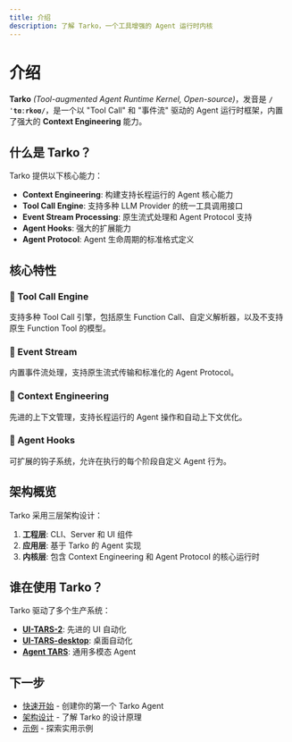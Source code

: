 ```yaml
---
title: 介绍
description: 了解 Tarko，一个工具增强的 Agent 运行时内核
---
```


# 介绍

**Tarko** *(Tool-augmented Agent Runtime Kernel, Open-source)*，发音是 **`/ˈtɑːrkoʊ/`**，是一个以 "Tool Call" 和 "事件流" 驱动的 Agent 运行时框架，内置了强大的 **Context Engineering** 能力。

## 什么是 Tarko？

Tarko 提供以下核心能力：

- **Context Engineering**: 构建支持长程运行的 Agent 核心能力
- **Tool Call Engine**: 支持多种 LLM Provider 的统一工具调用接口
- **Event Stream Processing**: 原生流式处理和 Agent Protocol 支持
- **Agent Hooks**: 强大的扩展能力
- **Agent Protocol**: Agent 生命周期的标准格式定义

## 核心特性

### 🔧 Tool Call Engine
支持多种 Tool Call 引擎，包括原生 Function Call、自定义解析器，以及不支持原生 Function Tool 的模型。

### 🌊 Event Stream
内置事件流处理，支持原生流式传输和标准化的 Agent Protocol。

### 🧠 Context Engineering
先进的上下文管理，支持长程运行的 Agent 操作和自动上下文优化。

### 🔌 Agent Hooks
可扩展的钩子系统，允许在执行的每个阶段自定义 Agent 行为。

## 架构概览

Tarko 采用三层架构设计：

1. **工程层**: CLI、Server 和 UI 组件
2. **应用层**: 基于 Tarko 的 Agent 实现
3. **内核层**: 包含 Context Engineering 和 Agent Protocol 的核心运行时

## 谁在使用 Tarko？

Tarko 驱动了多个生产系统：

- **[UI-TARS-2](https://seed-tars.com/showcase/ui-tars-2/)**: 先进的 UI 自动化
- **[UI-TARS-desktop](https://github.com/bytedance/UI-TARS-desktop)**: 桌面自动化
- **[Agent TARS](https://agent-tars.com/)**: 通用多模态 Agent

## 下一步

- [快速开始](/guide/quick-start) - 创建你的第一个 Tarko Agent
- [架构设计](/guide/architecture) - 了解 Tarko 的设计原理
- [示例](/examples/getting-started) - 探索实用示例
